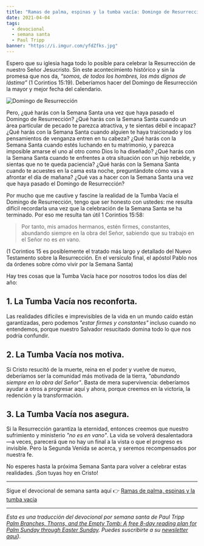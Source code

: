 ```yaml
---
title: "Ramas de palma, espinas y la tumba vacía: Domingo de Resurrección"
date: 2021-04-04
tags:
  - devocional
  - semana santa
  - Paul Tripp
banner: "https://i.imgur.com/yfdZfks.jpg"
---
```



Espero que su iglesia haga todo lo posible para celebrar la Resurrección de nuestro Señor Jesucristo. Sin este acontecimiento histórico y sin la promesa que nos da, _“somos, de todos los hombres, los más dignos de lástima”_ (1 Corintios 15:19). Deberíamos hacer del Domingo de Resurrección la mayor y mejor fecha del calendario.

![Domingo de Resurrección](https://i.imgur.com/yfdZfks.jpg)

Pero, ¿qué harás con la Semana Santa una vez que haya pasado el Domingo de Resurrección? ¿Qué harás con la Semana Santa cuando un área particular de pecado te parezca atractiva, y te sientas débil e incapaz? ¿Qué harás con la Semana Santa cuando alguien te haya traicionado y los pensamientos de venganza entren en tu cabeza? ¿Qué harás con la Semana Santa cuando estés luchando en tu matrimonio, y parezca imposible amarse el uno al otro como Dios lo ha diseñado? ¿Qué harás con la Semana Santa cuando te enfrentes a otra situación con un hijo rebelde, y sientas que no te queda paciencia? ¿Qué harás con la Semana Santa cuando te acuestes en la cama esta noche, preguntándote cómo vas a afrontar el día de mañana? ¿Qué vas a hacer con la Semana Santa una vez que haya pasado el Domingo de Resurrección?

Por mucho que me cautive y fascine la realidad de la Tumba Vacía el Domingo de Resurrección, tengo que ser honesto con ustedes: me resulta difícil recordarla una vez que la celebración de la Semana Santa se ha terminado. Por eso me resulta tan útil 1 Corintios 15:58:

> Por tanto, mis amados hermanos, estén firmes, constantes, abundando siempre en la obra del Señor, sabiendo que su trabajo en el Señor no es _en_ vano.

(1 Corintios 15 es posiblemente el tratado más largo y detallado del Nuevo Testamento sobre la Resurrección. En el versículo final, el apóstol Pablo nos da órdenes sobre cómo vivir por la Semana Santa)

Hay tres cosas que la Tumba Vacía hace por nosotros todos los días del año:

## 1. La Tumba Vacía nos reconforta.

Las realidades difíciles e imprevisibles de la vida en un mundo caído están garantizadas, pero podemos _"estar firmes y constantes"_ incluso cuando no entendemos, porque nuestro Salvador resucitado domina todo lo que nos podría confundir.

## 2. La Tumba Vacía nos motiva.

Si Cristo resucitó de la muerte, reina en el poder y vuelve de nuevo, deberíamos ser la comunidad más motivada de la tierra, _"abundando siempre en la obra del Señor"_. Basta de mera supervivencia: deberíamos ayudar a otros a progresar aquí y ahora, porque creemos en la victoria, la redención y la transformación.

## 3. La Tumba Vacía nos asegura.

Si la Resurrección garantiza la eternidad, entonces creemos que nuestro sufrimiento y ministerio _"no es en vano"_. La vida se volverá desalentadora —a veces, parecerá que no hay un final a la vista o que el progreso es invisible. Pero la Segunda Venida se acerca, y seremos recompensados por nuestra fe.

No esperes hasta la próxima Semana Santa para volver a celebrar estas realidades. ¡Son tuyas hoy en Cristo!

---

Sigue el devocional de semana santa aquí 👉 [Ramas de palma, espinas y la tumba vacía](/ramas-de-palma-espinas-y-la-tumba-vacia)

---

_Esta es una traducción del devocional por semana santa de Paul Tripp [Palm Branches, Thorns, and the Empty Tomb: A free 8-day reading plan for Palm Sunday
through Easter Sunday](https://cdn.shopify.com/s/files/1/1695/6503/files/Journey_to_the_Cross_Download.pdf?v=1615329390). Puedes suscribirte a su [newsletter aquí](https://www.paultripp.com))._

<Author authorKey="paul-tripp" />
